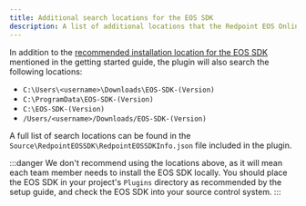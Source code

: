 ```yaml
---
title: Additional search locations for the EOS SDK
description: A list of additional locations that the Redpoint EOS Online Framework plugin will look in to find the EOS SDK.
---
```


In addition to the [recommended installation location for the EOS SDK](../setup/index.mdx#installing-the-eos-sdk) mentioned in the getting started guide, the plugin will also search the following locations:

- `C:\Users\<username>\Downloads\EOS-SDK-(Version)`
- `C:\ProgramData\EOS-SDK-(Version)`
- `C:\EOS-SDK-(Version)`
- `/Users/<username>/Downloads/EOS-SDK-(Version)`

A full list of search locations can be found in the `Source\RedpointEOSSDK\RedpointEOSSDKInfo.json` file included in the plugin.

:::danger
We don't recommend using the locations above, as it will mean each team member needs to install the EOS SDK locally. You should place the EOS SDK in your project's `Plugins` directory as recommended by the setup guide, and check the EOS SDK into your source control system.
:::
